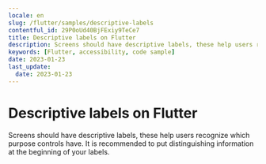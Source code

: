 ```yaml
---
locale: en
slug: /flutter/samples/descriptive-labels
contentful_id: 29P0oUd40BjFExiy9TeCe7
title: Descriptive labels on Flutter
description: Screens should have descriptive labels, these help users recognize which purpose controls have.
keywords: [Flutter, accessibility, code sample]
date: 2023-01-23
last_update:
  date: 2023-01-23
---
```


# Descriptive labels on Flutter

Screens should have descriptive labels, these help users recognize which purpose controls have. It is recommended to put distinguishing information at the beginning of your labels.

<CodeSample id="screen-labels" framework="flutter" locale="en"/>
